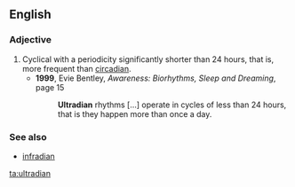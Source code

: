 ==English==
===Adjective===
{{en-adj|more}}

# Cyclical with a periodicity significantly shorter than 24 hours, that is, more frequent than [[circadian]].
#* '''1999''', Evie Bentley, ''Awareness: Biorhythms, Sleep and Dreaming'', page 15
#*: '''Ultradian''' rhythms […] operate in cycles of less than 24 hours, that is they happen more than once a day.

===See also===
* [[infradian]]

[[ta:ultradian]]